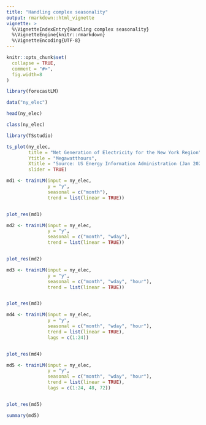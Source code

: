 ```yaml
---
title: "Handling complex seasonality"
output: rmarkdown::html_vignette
vignette: >
  %\VignetteIndexEntry{Handling complex seasonality}
  %\VignetteEngine{knitr::rmarkdown}
  %\VignetteEncoding{UTF-8}
---
```


```r
knitr::opts_chunk$set(
  collapse = TRUE,
  comment = "#>",
  fig.width=8
)
```

```r
library(forecastLM)
```

```r
data("ny_elec")

head(ny_elec)

class(ny_elec)
```



```r
library(TSstudio)

ts_plot(ny_elec,
        title = "Net Generation of Electricity for the New York Region",
        Ytitle = "Megawatthours",
        Xtitle = "Source: US Energy Information Administration (Jan 2020)",
        slider = TRUE)
```




```r
md1 <- trainLM(input = ny_elec,
               y = "y",
               seasonal = c("month"),
               trend = list(linear = TRUE))


plot_res(md1)
```

```r
md2 <- trainLM(input = ny_elec,
               y = "y",
               seasonal = c("month", "wday"),
               trend = list(linear = TRUE))


plot_res(md2)
```


```r
md3 <- trainLM(input = ny_elec,
               y = "y",
               seasonal = c("month", "wday", "hour"),
               trend = list(linear = TRUE))


plot_res(md3)
```


```r
md4 <- trainLM(input = ny_elec,
               y = "y",
               seasonal = c("month", "wday", "hour"),
               trend = list(linear = TRUE),
               lags = c(1:24))


plot_res(md4)
```


```r
md5 <- trainLM(input = ny_elec,
               y = "y",
               seasonal = c("month", "wday", "hour"),
               trend = list(linear = TRUE),
               lags = c(1:24, 48, 72))


plot_res(md5)
```


```r
summary(md5)
```



